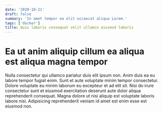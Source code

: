 ```yaml
---
date: '2020-10-21'
draft: false
summary: 'In amet tempor ea elit occaecat aliqua Lorem.'
tags: ['docker']
title: Quis laboris consequat velit ullamco eiusmod laboris
---
```


# Ea ut anim aliquip cillum ea aliqua est aliqua magna tempor

Nulla consectetur qui ullamco pariatur duis elit ipsum non. Anim duis ea eu
labore tempor fugiat enim. Sunt et aute voluptate minim tempor consectetur.
Dolore voluptate eu minim laborum eu excepteur et ad elit sit. Nisi do irure
consectetur sunt et eiusmod exercitation deserunt aute dolor aliqua
reprehenderit consequat. Magna dolore ut nisi aliquip est voluptate laboris
labore nisi. Adipisicing reprehenderit veniam id amet est enim esse est eiusmod
non.
